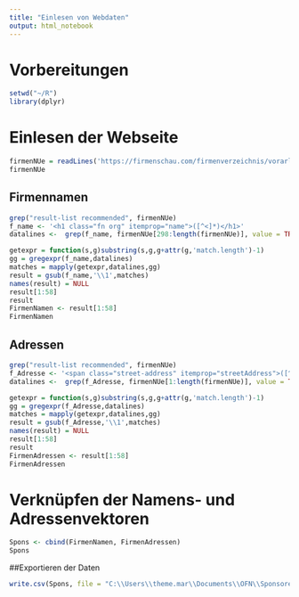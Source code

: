 ```yaml
---
title: "Einlesen von Webdaten"
output: html_notebook
---
```


# Vorbereitungen
```r
setwd("~/R")
library(dplyr)
```

# Einlesen der Webseite
```r
firmenNUe = readLines('https://firmenschau.com/firmenverzeichnis/vorarlberg/nueziders/')
firmenNUe

```

## Firmennamen
```r
grep("result-list recommended", firmenNUe)
f_name <- '<h1 class="fn org" itemprop="name">([^<]*)</h1>'
datalines <-  grep(f_name, firmenNUe[298:length(firmenNUe)], value = TRUE)

getexpr = function(s,g)substring(s,g,g+attr(g,'match.length')-1)
gg = gregexpr(f_name,datalines)
matches = mapply(getexpr,datalines,gg)
result = gsub(f_name,'\\1',matches)
names(result) = NULL
result[1:58]
result
FirmenNamen <- result[1:58]
FirmenNamen
```

## Adressen
```r
grep("result-list recommended", firmenNUe)
f_Adresse <- '<span class="street-address" itemprop="streetAddress">([^<]*)</span>'
datalines <-  grep(f_Adresse, firmenNUe[1:length(firmenNUe)], value = TRUE)

getexpr = function(s,g)substring(s,g,g+attr(g,'match.length')-1)
gg = gregexpr(f_Adresse,datalines)
matches = mapply(getexpr,datalines,gg)
result = gsub(f_Adresse,'\\1',matches)
names(result) = NULL
result[1:58]
result
FirmenAdressen <- result[1:58]
FirmenAdressen
```

# Verknüpfen der Namens- und Adressenvektoren
```r
Spons <- cbind(FirmenNamen, FirmenAdressen)
Spons
```

##Exportieren der Daten
```r
write.csv(Spons, file = "C:\\Users\\theme.mar\\Documents\\OFN\\Sponsorendaten.csv")
```

